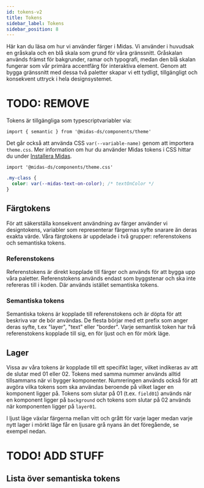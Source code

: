 ```yaml
---
id: tokens-v2
title: Tokens
sidebar_label: Tokens
sidebar_position: 8
---
```



Här kan du läsa om hur vi använder färger i Midas. Vi använder i huvudsak en gråskala och en blå skala som grund för
våra gränssnitt. Gråskalan används främst för bakgrunder, ramar och typografi, medan den blå skalan fungerar som vår
primära accentfärg för interaktiva element. Genom att bygga gränssnitt med dessa två paletter skapar vi ett tydligt,
tillgängligt och konsekvent uttryck i hela designsystemet.

<ColorSpectrum/>

# TODO: REMOVE

Tokens är tillgängliga som typescriptvariabler via:

```tsx
import { semantic } from '@midas-ds/components/theme'
```

Det går också att använda CSS `var(--variable-name)` genom att importera `theme.css`. Mer information om
hur du använder Midas tokens i CSS hittar du under [Installera Midas](/get-started/install/).

```tsx
import '@midas-ds/components/theme.css'
```

```css
.my-class {
  color: var(--midas-text-on-color); /* textOnColor */
}
```

## Färgtokens

För att säkerställa konsekvent användning av färger använder vi designtokens, variabler som representerar färgernas syfte
snarare än deras exakta värde. Våra färgtokens är uppdelade i två grupper: referenstokens och semantiska tokens.

### Referenstokens

Referenstokens är direkt kopplade till färger och används för att bygga upp våra paletter. Referenstokens används
endast som byggstenar och ska inte refereras till i koden. Där används istället semantiska tokens.

### Semantiska tokens

Semantiska tokens är kopplade till referenstokens och är döpta för att beskriva var de bör användas. De flesta börjar
med ett prefix som anger deras syfte, t.ex "layer", "text" eller "border". Varje semantisk token har två referenstokens
kopplade till sig, en för ljust och en för mörk läge.

<TokenNaming/>

## Lager

Vissa av våra tokens är kopplade till ett specifikt lager, vilket indikeras av att de slutar med 01 eller 02.
Tokens med samma nummer används alltid tillsammans när vi bygger komponenter. Numreringen används också för att avgöra
vilka tokens som ska användas beroende på vilket lager en komponent ligger på. Tokens som slutar på 01 (t.ex. `field01`)
används när en komponent ligger på `background` och tokens som slutar på 02 används när komponenten ligger på `layer01`.

I ljust läge växlar färgerna mellan vitt och grått för varje lager medan varje nytt lager i mörkt läge får en ljusare
grå nyans än det föregående, se exempel nedan.

<Layers/>

# TODO! ADD STUFF

## Lista över semantiska tokens

<TokenList tokens={tokens}/>
